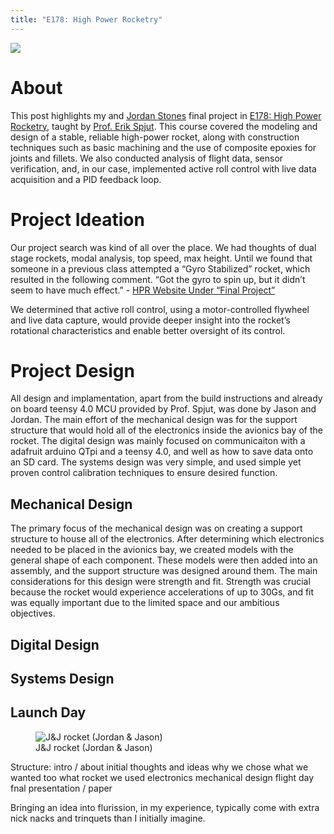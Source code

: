 ```yaml
---
title: "E178: High Power Rocketry"
---
```

![](images/desert.jpeg)

# About
This post highlights my and [Jordan Stones](https://www.linkedin.com/in/jordan-stone-844a4b1b8/) final project in [E178: High Power Rocketry](https://pages.hmc.edu/spjut/AdvRoc/index.md.html), taught by [Prof. Erik Spjut](https://www.hmc.edu/about/news/experts/erik-spjut/). This course covered the modeling and design of a stable, reliable high-power rocket, along with construction techniques such as basic machining and the use of composite epoxies for joints and fillets. We also conducted analysis of flight data, sensor verification, and, in our case, implemented active roll control with live data acquisition and a PID feedback loop.

# Project Ideation
Our project search was kind of all over the place. We had thoughts of dual stage rockets, modal analysis, top speed, max height. Until we found that someone in a previous class attempted a "Gyro Stabilized" rocket, which resulted in the following comment. "Got the gyro to spin up, but it didn't seem to have much effect." - [HPR Website Under "Final Project"](https://pages.hmc.edu/spjut/AdvRoc/finalproject.md.html)

We determined that active roll control, using a motor-controlled flywheel and live data capture, would provide deeper insight into the rocket's rotational characteristics and enable better oversight of its control.

# Project Design
All design and implamentation, apart from the build instructions and already on board teensy 4.0 MCU provided by Prof. Spjut, was done by Jason and Jordan. The main effort of the mechanical design was for the support structure that would hold all of the electronics inside the avionics bay of the rocket. The digital design was mainly focused on communicaiton with a adafruit arduino QTpi and a teensy 4.0, and well as how to save data onto an SD card. The systems design was very simple, and used simple yet proven control calibration techniques to ensure desired function.

## Mechanical Design
The primary focus of the mechanical design was on creating a support structure to house all of the electronics. After determining which electronics needed to be placed in the avionics bay, we created models with the general shape of each component. These models were then added into an assembly, and the support structure was designed around them.
The main considerations for this design were strength and fit. Strength was crucial because the rocket would experience accelerations of up to 30Gs, and fit was equally important due to the limited space and our ambitious objectives.

## Digital Design

## Systems Design



## Launch Day
![J&J rocket (Jordan & Jason)](images/rocket_long.jpeg)

Structure:
intro / about
initial thoughts and ideas
why we chose what we wanted too
what rocket we used
electronics
mechanical design
flight day
fnal presentation / paper

Bringing an idea into flurission, in my experience, typically come with extra nick nacks and trinquets than I initially imagine. 